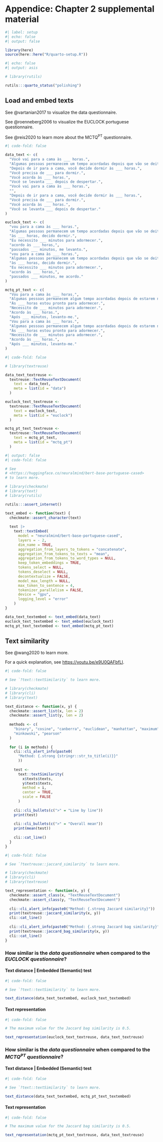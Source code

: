 # Appendice: Chapter 2 supplemental material

```r
#| label: setup
#| echo: false
#| output: false

library(here)
source(here::here("R/quarto-setup.R"))
```

```r
#| echo: false
#| output: asis

# library(rutils)

rutils:::quarto_status("polishing")
```

## Load and embed texts

See @vartanian2017 to visualize the data questionnaire.

See @roenneberg2006 to visualize the EUCLOCK portuguese questionnaire.

See @reis2020 to learn more about the MCTQ^PT^ questionnaire.

```r
#| code-fold: false

data_text <- c(
  "Você vai para a cama às ___ horas.",
  "Algumas pessoas permanecem um tempo acordadas depois que vão se deitar.",
  "Depois de ir para a cama, você decide dormir às ___ horas.",
  "Você precisa de ___ para dormir.",
  "Você acorda às ___ horas.",
  "Você se levanta ___ depois de despertar.",
  "Você vai para a cama às ___ horas.",
  "",
  "Depois de ir para a cama, você decide dormir às ___ horas.",
  "Você precisa de ___ para dormir.",
  "Você acorda às ___ horas.",
  "Você se levanta ___ depois de despertar."
)

euclock_text <- c(
  "vou para a cama às ___ horas.",
  "Algumas pessoas permanecem um tempo acordadas depois que vão se deitar.",
  "às ___ horas, decido dormir.",
  "Eu necessito ___ minutos para adormecer.",
  "acordo às ___ horas,",
  "passados ___ minutos, me levanto.",
  "vou para a cama às ___ horas.",
  "Algumas pessoas permanecem um tempo acordadas depois que vão se deitar.",
  "às ___ horas, decido dormir.",
  "Eu necessito ___ minutos para adormecer.",
  "acordo às ___ horas,",
  "passados ___ minutos, me acordo."
)

mctq_pt_text <- c(
  "Vou para a cama às ___ horas.",
  "Algumas pessoas permanecem algum tempo acordadas depois de estarem na cama.",
  "Às ___ horas estou pronto para adormecer.",
  "Necessito de ___ minutos para adormecer.",
  "Acordo às ___ horas.",
  "Após ___ minutos, levanto-me.",
  "Vou para a cama às ___ horas.",
  "Algumas pessoas permanecem algum tempo acordadas depois de estarem na cama.",
  "Às ___ horas estou pronto para adormecer.",
  "Necessito de ___ minutos para adormecer.",
  "Acordo às ___ horas.",
  "Após ___ minutos, levanto-me."
)
```

```r
#| code-fold: false

# library(textreuse)

data_text_textreuse <- 
  textreuse::TextReuseTextDocument(
    text = data_text,
    meta = list(id = "data")
  )

euclock_text_textreuse <- 
  textreuse::TextReuseTextDocument(
    text = euclock_text,
    meta = list(id = "euclock")
  )

mctq_pt_text_textreuse <- 
  textreuse::TextReuseTextDocument(
    text = mctq_pt_text,
    meta = list(id = "mctq_pt")
  )
```

```r
#| output: false
#| code-fold: false

# See
# <https://huggingface.co/neuralmind/bert-base-portuguese-cased>
# to learn more.

# library(checkmate)
# library(text)
# library(rutils)

rutils:::assert_internet()

text_embed <- function(text) {
  checkmate::assert_character(text)
  
  text |>
    text::textEmbed(
      model = "neuralmind/bert-base-portuguese-cased",
      layers = - 2,
      dim_name = TRUE,
      aggregation_from_layers_to_tokens = "concatenate",
      aggregation_from_tokens_to_texts = "mean",
      aggregation_from_tokens_to_word_types = NULL,
      keep_token_embeddings = TRUE,
      tokens_select = NULL,
      tokens_deselect = NULL,
      decontextualize = FALSE,
      model_max_length = NULL,
      max_token_to_sentence = 4,
      tokenizer_parallelism = FALSE,
      device = "gpu",
      logging_level = "error"
    )
}

data_text_textembed <- text_embed(data_text)
euclock_text_textembed <- text_embed(euclock_text)
mctq_pt_text_textembed <- text_embed(mctq_pt_text)
```

## Text similarity

See @wang2020 to learn more.

For a quick explanation, see <https://youtu.be/e9U0QAFbfLI>.

<!-- See also: https://github.com/microsoft/semantic-kernel/blob/main/docs/EMBEDDINGS.md -->

```r
#| code-fold: false

# See `?text::textSimilarity` to learn more.

# library(checkmate)
# library(cli)
# library(text)

text_distance <- function(x, y) {
  checkmate::assert_list(x, len = 2)
  checkmate::assert_list(y, len = 2)
  
  methods <- c(
    "binary", "cosine", "canberra", "euclidean", "manhattan", "maximum", 
    "minkowski", "pearson"
  )
  
  for (i in methods) {
    cli::cli_alert_info(paste0(
      "Method: {.strong {stringr::str_to_title(i)}}"
      ))
    
    test <- 
      text::textSimilarity(
        x$texts$texts, 
        y$texts$texts, 
        method = i, 
        center = TRUE, 
        scale = FALSE
      )
    
    cli::cli_bullets(c(">" = "Line by line"))
    print(test)
    
    cli::cli_bullets(c(">" = "Overall mean"))
    print(mean(test))
    
    cli::cat_line()
  }
}
```

```r
#| code-fold: false

# See `?textreuse::jaccard_similarity` to learn more.

# library(checkmate)
# library(cli)
# library(textreuse)

text_representation <- function(x, y) {
  checkmate::assert_class(x, "TextReuseTextDocument")
  checkmate::assert_class(y, "TextReuseTextDocument")
  
  cli::cli_alert_info(paste0("Method: {.strong Jaccard similarity}"))
  print(textreuse::jaccard_similarity(x, y))
  cli::cat_line()
  
  cli::cli_alert_info(paste0("Method: {.strong Jaccard bag similarity}"))
  print(textreuse::jaccard_bag_similarity(x, y))
  cli::cat_line()
}
```

### How similar is the _data questionnaire_ when compared to the _EUCLOCK questionnaire_?

#### Text distance | Embedded (Semantic) test

```r
#| code-fold: false

# See `?text::textSimilarity` to learn more.

text_distance(data_text_textembed, euclock_text_textembed)
```

#### Text representation

```r
#| code-fold: false

# The maximum value for the Jaccard bag similarity is 0.5.

text_representation(euclock_text_textreuse, data_text_textreuse)
```

### How similar is the _data questionnaire_ when compared to the _MCTQ^PT^ questionnaire_?

#### Text distance | Embedded (Semantic) test

```r
#| code-fold: false

# See `?text::textSimilarity` to learn more.

text_distance(data_text_textembed, mctq_pt_text_textembed)
```

#### Text representation

```r
#| code-fold: false

# The maximum value for the Jaccard bag similarity is 0.5.

text_representation(mctq_pt_text_textreuse, data_text_textreuse)
```
